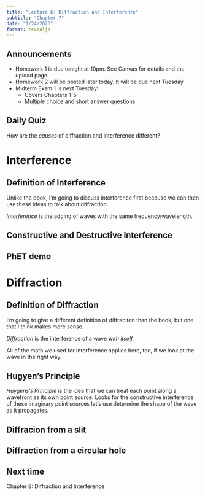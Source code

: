 ```yaml
---
title: "Lecture 6: Diffraction and Interference"
subtitle: "Chapter 7"
date: "1/24/2023"
format: revealjs
---
```


## Announcements

::: {.incremental}
- Homework 1 is due tonight at 10pm.  See Canvas for details and the upload page.
- Homework 2 will be posted later today.  It will be due next Tuesday.
- Midterm Exam 1 is next Tuesday!
  - Covers Chapters 1-5
  - Multiple choice and short answer questions
:::

## Daily Quiz
How are the *causes* of diffraction and interference different?

# Interference

## Definition of Interference
Unlike the book, I'm going to discuss interference first because we can then use these ideas to talk about diffraction.

*Interference* is the adding of waves with the same frequency/wavelength.

## Constructive and Destructive Interference

## PhET demo

# Diffraction

## Definition of Diffraction
I'm going to give a different definition of diffraciton than the book, but one that I think makes more sense.

*Diffraction* is the interference of a wave *with itself.*

All of the math we used for interference applies here, too, if we look at the wave in the right way.

## Hugyen's Principle

*Huygens's Principle* is the idea that we can treat each point along a wavefront as its own point source. Looks for the constructive interference of these imaginary point sources let's use determine the shape of the wave as it propagates.

## Diffracion from a slit

## Diffraction from a circular hole

## Next time
Chapter 8: Diffraction and Interference